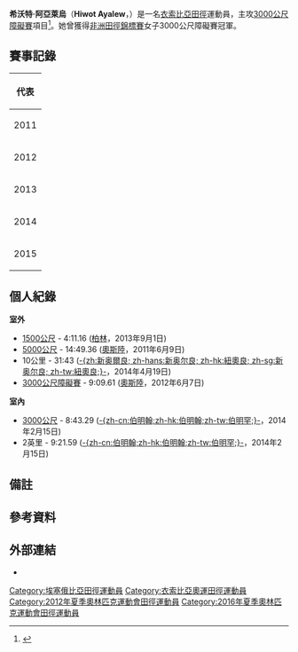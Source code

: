 {{noteTA
|1=zh-tw:衣索比亞; zh-sg:衣索比亚; zh-cn:埃塞俄比亚; zh-hk:埃塞俄比亞;
}}
{{Infobox sportsperson
| name           = 希沃特·阿亞萊烏<br />''Hiwot Ayalew''
| image          = Hiwot Ayalew (17248862114).jpg
| image_size     = 250px
| caption        = 希沃特·阿亞萊烏
| birth_name     = 
| fullname       = Hiwot Ayalew Yimer 
| nickname       = 
| nationality    = 
| residence      = 
| birth_date     = {{birth date and age|1990|3|6|df=yes}}
| birth_place    = [[衣索比亞|衣索比亞]][[阿姆哈拉州|-{zh-hans:阿姆哈拉州; zh-hk:岩哈拉州; zh-tw:阿姆哈拉州;}-]]
| death_date     = 
| death_place    = 
| height         = {{height|m=1.73}}
| weight         = {{weight|kg=51}}
| website        = 
| country        = {{ETH}}
| sport          = [[田徑|田徑]]
| event          = 3000公尺障礙賽
| olympics       = 
| show-medals    = yes
| medaltemplates = 
{{MedalSport|女子[[田徑|田徑]]}}
{{MedalCountry|{{ETH}}}}
{{MedalCompetition|[[世界越野錦標賽|世界越野錦標賽]]}}
{{MedalSilver|[[2013年世界越野錦標賽|2013年 比得哥什]]|成年女子個人}}
{{MedalSilver|[[2013年世界越野錦標賽|2013年 比得哥什]]|成年女子團體}}
{{MedalCompetition|[[非洲運動會|非洲運動會]]}}
{{MedalSilver|[[2011年全非運動會|2011年 -{zh-hans:马普托; zh-hk:馬普托; zh-tw:馬布多;}-]]|3000公尺障礙賽}}
{{MedalSilver|[[2015年非洲運動會|2015年 布拉薩]]|3000公尺障礙賽}}
{{MedalCompetition|[[非洲田徑錦標賽|非洲田徑錦標賽]]}}
{{MedalGold|[[2014年非洲田徑錦標賽|2014年 馬拉喀什]]|3000公尺障礙賽}}
{{MedalCountry|[[File:Africa_(orthographic_projection).svg|20px]] [[非洲|非洲]]}}
{{MedalCompetition|[[國際田總洲際盃|國際田總洲際盃]]}}
{{MedalSilver|[[2014年國際田總洲際盃|2014年 馬拉喀什]]|3000公尺障礙賽}}
}}
'''希沃特·阿亞萊烏'''（'''Hiwot Ayalew'''，{{bd|1990年|3月6日|catIdx=Ayalew, Hiwot}}）是一名[[衣索比亞|衣索比亞]][[田徑|田徑]]運動員，主攻[[3000米障礙賽|3000公尺障礙賽]]項目<ref>{{cite web |url=http://www.iaaf.org/athletes/ethiopia/hiwot-ayalew-262467 |title=Hiwot Ayalew |publisher=IAAF |date=2016-05-22 |accessdate=2016-05-22 |archive-date=2019-04-06 |archive-url=https://web.archive.org/web/20190406212105/https://www.iaaf.org/athletes/ethiopia/hiwot-ayalew-262467 |dead-url=no }}</ref>。她曾獲得[[非洲田徑錦標賽|非洲田徑錦標賽]]女子3000公尺障礙賽冠軍。

== 賽事記錄 ==
{| {{AchievementTable|Event=yes}}
|-
!colspan="6"|代表 {{ETH}}
|-
|rowspan=2|2011
|{{link-en|2011年世界越野錦標賽|2011 IAAF World Cross Country Championships|世界越野錦標賽}}
|[[西班牙|西班牙]][[蓬塔翁布里亞|蓬塔翁布里亞]]
|第11名
|成年女子組 (8公里)
|25:42
|-
|[[2011年全非運動會|全非運動會]]
|[[莫三比克|莫三比克]][[馬普托|-{zh-hans:马普托; zh-hk:馬普托; zh-tw:馬布多;}-]]
|bgcolor=silver | 亞軍
|3000公尺障礙賽
|10:00.57
|-
|2012
|[[2012年夏季奧林匹克運動會|奧林匹克運動會]]
|[[英國|英國]][[倫敦|倫敦]]
|第4名{{efn|1=由於俄羅斯運動員{{link-en|Yuliya Zaripova|Yuliya Zaripova}}的成績被取消，名次從第5名上升至第4名。}}
|3000公尺障礙賽
|[[2012年夏季奧林匹克運動會田徑女子3000公尺障礙賽|9:12.98]]
|-
|rowspan=2|2013
|[[2013年世界越野錦標賽|世界越野錦標賽]]
|[[波蘭|波蘭]][[比得哥什|比得哥什]]
|bgcolor=silver | 亞軍
|成年女子組 (8公里)
|24:27
|-
|[[2013年世界田徑錦標賽|世界錦標賽]]
|[[俄羅斯|俄羅斯]][[莫斯科|莫斯科]]
|第4名
|3000公尺障礙賽
|9:15.25
|-
|rowspan=3|2014
|[[2014年世界室內田徑錦標賽|世界室內錦標賽]]
|[[波蘭|波蘭]][[索波特|索波特]]
|第11名
|3000公尺
|9:12.51
|-
|{{link-en|2014年非洲田徑錦標賽|2014 African Championships in Athletics|非洲錦標賽}}
|[[摩洛哥|摩洛哥]][[馬拉喀什|馬拉喀什]]
|bgcolor=gold | 冠軍
|3000公尺障礙賽
|9:29.54
|-
|{{link-en|2014年國際田總洲際盃|2014 IAAF Continental Cup|國際田總洲際盃}}
|[[摩洛哥|摩洛哥]][[馬拉喀什|馬拉喀什]]
|bgcolor=silver | 亞軍
|3000公尺障礙賽
|9:51.59
|-
|rowspan=2|2015
|[[2015年世界田徑錦標賽|世界錦標賽]]
|[[中國|中國]][[北京|北京]]
|第6名 
|3000公尺障礙賽
|9:24.27
|-
|[[2015年非洲運動會|非洲運動會]]
|[[剛果共和國|剛果共和國]][[布拉薩|布拉薩]]
|bgcolor=silver | 亞軍
|3000公尺障礙賽
|9:51.94
|}

== 個人紀錄 ==
'''室外'''
* [[1500米賽跑|1500公尺]] - 4:11.16 ([[柏林|柏林]]，2013年9月1日)
* [[5000米賽跑|5000公尺]] - 14:49.36 ([[奧斯陸|奧斯陸]]，2011年6月9日)
* 10公里 - 31:43 ([[新奧爾良|-{zh:新奥爾良; zh-hans:新奥尔良; zh-hk:紐奧良; zh-sg:新奥尔良; zh-tw:紐奧良;}-]]，2014年4月19日)
* [[3000米障礙賽|3000公尺障礙賽]] - 9:09.61 ([[奧斯陸|奧斯陸]]，2012年6月7日)

'''室內'''
* [[3000米賽跑|3000公尺]] - 8:43.29 ([[伯明翰|-{zh-cn:伯明翰;zh-hk:伯明翰;zh-tw:伯明罕;}-]]，2014年2月15日)
* 2英里 - 9:21.59 ([[伯明翰|-{zh-cn:伯明翰;zh-hk:伯明翰;zh-tw:伯明罕;}-]]，2014年2月15日)

== 備註 ==
{{notelist}}

== 參考資料 ==
{{Reflist}}

== 外部連結 ==
* {{IAAF name|id=262467}}

{{DEFAULTSORT:Ayalew, Hiwot}}
[[Category:埃塞俄比亞田徑運動員|Category:埃塞俄比亞田徑運動員]]
[[Category:衣索比亞奧運田徑運動員|Category:衣索比亞奧運田徑運動員]]
[[Category:2012年夏季奧林匹克運動會田徑運動員|Category:2012年夏季奧林匹克運動會田徑運動員]]
[[Category:2016年夏季奧林匹克運動會田徑運動員|Category:2016年夏季奧林匹克運動會田徑運動員]]